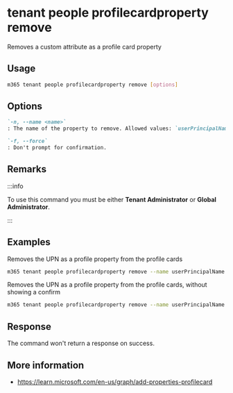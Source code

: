 
# tenant people profilecardproperty remove

Removes a custom attribute as a profile card property

## Usage

```sh
m365 tenant people profilecardproperty remove [options]
```

## Options

```md definition-list
`-n, --name <name>`
: The name of the property to remove. Allowed values: `userPrincipalName`, `faxNumber`, `streetAddress`, `postalCode`, `state`, `mailNickname`, `customAttribute1`, `customAttribute2`, `customAttribute3`, `customAttribute4`, `customAttribute5`, `customAttribute6`, `customAttribute7`, `customAttribute8`, `customAttribute9`, `customAttribute10`, `customAttribute11`, `customAttribute12`, `customAttribute13`, `customAttribute14`, `customAttribute15`

`-f, --force`
: Don't prompt for confirmation.
```

<Global />

## Remarks

:::info

To use this command you must be either **Tenant Administrator** or **Global Administrator**.

:::

## Examples

Removes the UPN as a profile property from the profile cards

```sh
m365 tenant people profilecardproperty remove --name userPrincipalName
```

Removes the UPN as a profile property from the profile cards, without showing a confirm

```sh
m365 tenant people profilecardproperty remove --name userPrincipalName --force
```


## Response

The command won't return a response on success.

## More information

- https://learn.microsoft.com/en-us/graph/add-properties-profilecard